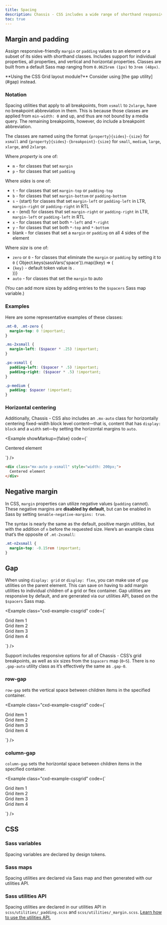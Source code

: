 ```yaml
---
title: Spacing
description: Chassis - CSS includes a wide range of shorthand responsive margin, padding, and gap utility classes to modify an element’s appearance.
toc: true
---
```



## Margin and padding

Assign responsive-friendly `margin` or `padding` values to an element or a subset of its sides with shorthand classes. Includes support for individual properties, all properties, and vertical and horizontal properties. Classes are built from a default Sass map ranging from `0.0625rem (1px)` to `3rem (48px)`.

<Callout>
**Using the CSS Grid layout module?** Consider using [the gap utility](#gap) instead.
</Callout>

### Notation

Spacing utilities that apply to all breakpoints, from `xsmall` to `2xlarge`, have no breakpoint abbreviation in them. This is because those classes are applied from `min-width: 0` and up, and thus are not bound by a media query. The remaining breakpoints, however, do include a breakpoint abbreviation.

The classes are named using the format `{property}{sides}-{size}` for `xsmall` and `{property}{sides}-{breakpoint}-{size}` for `small`, `medium`, `large`, `xlarge`, and `2xlarge`.

Where *property* is one of:

- `m` - for classes that set `margin`
- `p` - for classes that set `padding`

Where *sides* is one of:

- `t` - for classes that set `margin-top` or `padding-top`
- `b` - for classes that set `margin-bottom` or `padding-bottom`
- `s` - (start) for classes that set `margin-left` or `padding-left` in LTR, `margin-right` or `padding-right` in RTL
- `e` - (end) for classes that set `margin-right` or `padding-right` in LTR, `margin-left` or `padding-left` in RTL
- `x` - for classes that set both `*-left` and `*-right`
- `y` - for classes that set both `*-top` and `*-bottom`
- blank - for classes that set a `margin` or `padding` on all 4 sides of the element

Where *size* is one of:


- `zero` or `0` - for classes that eliminate the `margin` or `padding` by setting it to `0`
{
  Object.keys(sassVars('space')).map((key) => (
  <li><code>{key}</code> - default token value is <Fragment set:html={sassSpaceValue(key)} />.</li>
  ))}
- `auto` - for classes that set the `margin` to auto

(You can add more sizes by adding entries to the `$spacers` Sass map variable.)

### Examples

Here are some representative examples of these classes:

```scss
.mt-0, .mt-zero {
  margin-top: 0 !important;
}

.ms-2xsmall {
  margin-left: ($spacer * .25) !important;
}

.px-xsmall {
  padding-left: ($spacer * .5) !important;
  padding-right: ($spacer * .5) !important;
}

.p-medium {
  padding: $spacer !important;
}
```

### Horizontal centering

Additionally, Chassis - CSS also includes an `.mx-auto` class for horizontally centering fixed-width block level content—that is, content that has `display: block` and a `width` set—by setting the horizontal margins to `auto`.

<Example showMarkup={false} code={`<div class="mx-auto p-xsmall" style="width: 200px;
    background-color: rgba(var(--cxd-subtle-rgb),.15);
    border: rgba(var(--cxd-subtle-rgb),.3) solid 1px;">
    Centered element
  </div>`} />

```html
<div class="mx-auto p-xsmall" style="width: 200px;">
  Centered element
</div>
```

## Negative margin

In CSS, `margin` properties can utilize negative values (`padding` cannot). These negative margins are **disabled by default**, but can be enabled in Sass by setting `$enable-negative-margins: true`.

The syntax is nearly the same as the default, positive margin utilities, but with the addition of `n` before the requested size. Here’s an example class that’s the opposite of `.mt-2xsmall`:

```scss
.mt-n2xsmall {
  margin-top: -0.15rem !important;
}
```

## Gap

When using `display: grid` or `display: flex`, you can make use of `gap` utilities on the parent element. This can save on having to add margin utilities to individual children of a grid or flex container. Gap utilities are responsive by default, and are generated via our utilities API, based on the `$spacers` Sass map.

<Example class="cxd-example-cssgrid" code={`<div class="grid gap-medium">
    <div class="p-xsmall g-col-6">Grid item 1</div>
    <div class="p-xsmall g-col-6">Grid item 2</div>
    <div class="p-xsmall g-col-6">Grid item 3</div>
    <div class="p-xsmall g-col-6">Grid item 4</div>
  </div>`} />

Support includes responsive options for all of Chassis - CSS’s grid breakpoints, as well as six sizes from the `$spacers` map (`0`–`5`). There is no `.gap-auto` utility class as it’s effectively the same as `.gap-0`.

### row-gap

`row-gap` sets the vertical space between children items in the specified container.

<Example class="cxd-example-cssgrid" code={`<div class="grid gap-0 row-gap-medium">
    <div class="p-xsmall g-col-6">Grid item 1</div>
    <div class="p-xsmall g-col-6">Grid item 2</div>
    <div class="p-xsmall g-col-6">Grid item 3</div>
    <div class="p-xsmall g-col-6">Grid item 4</div>
  </div>`} />

### column-gap

`column-gap` sets the horizontal space between children items in the specified container.

<Example class="cxd-example-cssgrid" code={`<div class="grid gap-0 column-gap-medium">
    <div class="p-xsmall g-col-6">Grid item 1</div>
    <div class="p-xsmall g-col-6">Grid item 2</div>
    <div class="p-xsmall g-col-6">Grid item 3</div>
    <div class="p-xsmall g-col-6">Grid item 4</div>
  </div>`} />

## CSS

### Sass variables

Spacing variables are declared by design tokens.

<ScssDocs name="spacing-variables" file="scss/_variables.scss" />

### Sass maps

Spacing utilities are declared via Sass map and then generated with our utilities API.

<ScssDocs name="spacing-map" file="scss/maps/_index.scss" />

### Sass utilities API

Spacing utilities are declared in our utilities API in `scss/utilities/_padding.scss` and `scss/utilities/_margin.scss`. [Learn how to use the utilities API.]([[docsref:/utilities/api#using-the-api]])

<ScssDocs name="utils-padding" file="scss/utilities/_padding.scss" />
<ScssDocs name="utils-margin" file="scss/utilities/_margin.scss" />
